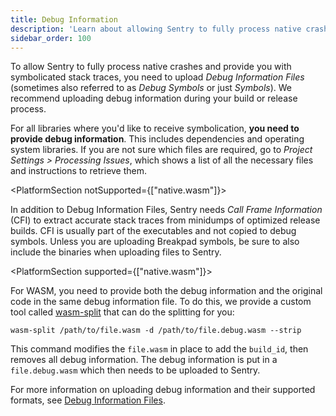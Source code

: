 ```yaml
---
title: Debug Information
description: 'Learn about allowing Sentry to fully process native crashes and provide you with symbolicated stack traces, by uploading Debug Information Files (sometimes also referred to as Debug Symbols or just Symbols).'
sidebar_order: 100
---
```


To allow Sentry to fully process native crashes and provide you with
symbolicated stack traces, you need to upload _Debug Information Files_
(sometimes also referred to as _Debug Symbols_ or just _Symbols_). We recommend
uploading debug information during your build or release process.

For all libraries where you'd like to receive symbolication, **you need
to provide debug information**. This includes dependencies and operating system
libraries. If you are not sure which files are required, go to _Project
Settings > Processing Issues_, which shows a list of all the necessary files and
instructions to retrieve them.

<PlatformSection notSupported={["native.wasm"]}>

In addition to Debug Information Files, Sentry needs _Call Frame Information_
(CFI) to extract accurate stack traces from minidumps of optimized release
builds. CFI is usually part of the executables and not copied to debug symbols.
Unless you are uploading Breakpad symbols, be sure to also include the binaries
when uploading files to Sentry.

</PlatformSection>

<PlatformSection supported={["native.wasm"]}>

For WASM, you need to provide both the debug information and the original code
in the same debug information file. To do this, we provide a custom
tool called [wasm-split](https://github.com/getsentry/symbolicator/tree/master/crates/wasm-split)
that can do the splitting for you:

```shell
wasm-split /path/to/file.wasm -d /path/to/file.debug.wasm --strip
```

This command modifies the `file.wasm` in place to add the `build_id`, then removes all
debug information. The debug information is put in a `file.debug.wasm` which
then needs to be uploaded to Sentry.

</PlatformSection>

For more information on uploading debug information and their supported formats,
see [Debug Information Files](../data-management/debug-files/).
